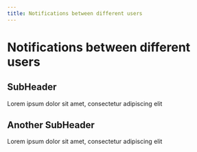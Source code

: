 ```yaml
---
title: Notifications between different users
---
```

# Notifications between different users

## SubHeader
Lorem ipsum dolor sit amet, consectetur adipiscing elit

## Another SubHeader
Lorem ipsum dolor sit amet, consectetur adipiscing elit